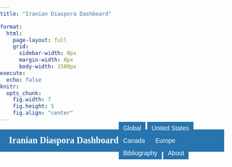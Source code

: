 ```yaml
---
title: "Iranian Diaspora Dashboard"

format:
  html:
    page-layout: full
    grid:
      sidebar-width: 0px
      margin-width: 0px
      body-width: 1500px
execute:
  echo: false
knitr:
  opts_chunk:
    fig.width: 7
    fig.height: 5
    fig.align: "center"
---
```


<style>
/* Import Montserrat Font */
@import url('https://fonts.googleapis.com/css2?family=Montserrat:ital,wght@0,100..900;1,100..900&display=swap');

/* Global Font Styling */
html, body {
  font-family: "Montserrat", serif;
  margin: 0;
  padding: 0;
}

/* Header Container */
.header-container {
  background-color: #2774AE;
  width: 100%;
  box-sizing: border-box;
  position: relative;
}

/* Compact Header with Combined Navigation */
.header {
  display: flex;
  justify-content: space-between;
  align-items: center;
  padding: 5px 20px;
  height: 50px;
  background-color: #2774AE;
  width: 100%;
  box-sizing: border-box;
}

/* Title Styling */
.header-title {
  color: white;
  font-size: 20px;
  font-weight: bold;
  text-decoration: none;
  white-space: nowrap;
}

/* Navigation Bar */
.navbar {
  border: none;
  box-shadow: none;
  margin: 0;
  padding: 0;
}

/* Tab Button Reset - Complete border removal */
.navbar .tab-button {
  border: none !important;
  background-color: #2774AE;
  color: white;
  padding: 6px 10px;
  font-size: 14px;
  cursor: pointer;
  transition: all 0.3s ease;
  margin: 0;
  border-radius: 0;
  outline: none !important;
  box-shadow: none !important;
  position: relative; /* For pseudo-element positioning */
}

/* Active Tab - Using pseudo-element for underline */
.navbar .tab-button.active {
  background-color: #4a8bc9;
  font-weight: bold;
  position: relative;
}

/* Create bottom border with pseudo-element instead */
.navbar .tab-button.active::after {
  content: "";
  position: absolute;
  bottom: 0;
  left: 0;
  width: 100%;
  height: 2px;
  background-color: white;
}

/* Hover Effect */
.navbar .tab-button:hover {
  background-color: #5fa4e0;
  color: white;
}

/* Footer Styling */
.footer {
  display: flex;
  justify-content: center;
  align-items: center;
  background-color: #2774AE;
  color: white;
  padding: 5px 20px;
  width: 100%;
  height: 50px;
  box-sizing: border-box;
  border: none;
}

/* Footer Logo Container */
.footer-left {
  display: flex;
  justify-content: center;
  align-items: center;
  width: 100%;
}

/* Footer Logo */
.footer-logo {
  max-height: 40px;
  height: auto;
}

/* Footer Text */
.footer-text {
  color: white;
  font-size: 14px;
}

/* Footer Links */
.footer-links {
  display: flex;
  gap: 15px;
}

/* Footer Link Styles */
.footer-link {
  color: white;
  text-decoration: none;
  font-size: 14px;
  transition: all 0.3s ease;
}

.footer-link:hover {
  color: #e0e0e0;
  text-decoration: underline;
}

/* Dropdown Menu */
.dropdown-menu {
  display: none;
  position: absolute;
  top: 100%;
  left: 0;
  background-color: white;
  box-shadow: 0px 4px 6px rgba(0, 0, 0, 0.1);
  border-radius: 5px;
  z-index: 1000;
  width: 200px;
}

/* Show Dropdown on Hover */
.tab-button:hover .dropdown-menu {
  display: block;
}

/* Tab Content */
.tab-content {
  display: none;
  background-color: #FAFAFA !important;
  padding: 15px 40px 40px 40px;
  text-align: center;
  font-size: 20px;
  color: #333;
  margin-top: 0;
}

/* Show Active Tab */
.tab-content.active {
  display: block;
}

/* Submenu */
.submenu {
  position: absolute;
  width: 100%;
  background-color: #2774AE;
  padding: 1px 10px; /* Reduced vertical padding further */
  z-index: 100;
  text-align: center;
  visibility: visible;
  opacity: 1;
  transition: opacity 0.3s ease-in-out;
  box-shadow: 0 2px 4px rgba(0,0,0,0.1);
  box-sizing: border-box;
}

/* Submenu Wrapper */
.submenu-wrapper {
  max-width: 100%;
  margin: 0 auto;
  display: flex;
  justify-content: center;
}

/* Sub-Tabs */
.sub-tab {
  border: none !important;
  background-color: #2774AE;
  color: white;
  padding: 3px 10px;
  font-size: 12px;
  cursor: pointer;
  margin: 0;
  outline: none !important;
  box-shadow: none !important;
  position: relative;
  line-height: 1.2;
}

.sub-tab.active {
  background-color: #4a8bc9;
  font-weight: bold;
  position: relative;
}

.sub-tab.active::after {
  content: "";
  position: absolute;
  bottom: 0;
  left: 0;
  width: 100%;
  height: 2px;
  background-color: white;
}

/* Hover Sub-Tab */
.sub-tab:hover {
  background-color: #5fa4e0;
  color: white;
}

/* Responsive Styling */
@media (max-width: 768px) {
  .header {
    flex-direction: column;
    height: auto;
    padding: 5px;
  }

  .navbar {
    margin-top: 5px;
    flex-wrap: wrap;
    justify-content: center;
  }

  .header-title {
    margin-bottom: 5px;
  }

  .footer {
    flex-direction: column;
    height: auto;
    padding: 10px 20px;
  }

  .footer-links {
    margin-top: 10px;
  }
}

#about.tab-content {
  font-size: 1em;
}
</style>


```{=html}
<!-- Header Container -->
<div class="header-container">
  <!-- Combined Header with Title and Navigation -->
  <div class="header">
    <a href="/" class="header-title">Iranian Diaspora Dashboard</a>
    
    <!-- Main Navigation Bar -->
    <nav class="navbar">
      <button class="tab-button" onclick="showTab('global', this)">Global</button>
      <button class="tab-button" onclick="showTab('united-states', this)">United States</button>
      <button class="tab-button" onclick="showTab('canada', this)">Canada</button>
      <button class="tab-button" onclick="showTab('europe', this)">Europe</button>
      <button class="tab-button" onclick="showTab('bibliography', this)">Bibliography</button>
      <button class="tab-button" onclick="showTab('about', this)">About</button>
    </nav>
  </div>

  <!-- United States Submenu - Now with matching width -->
<div id="united-states-submenu" class="submenu" style="display: none;">
  <div class="submenu-wrapper">
    <button class="tab-button sub-tab" data-tab="population" onclick="showSubTab('population', this)">Defining the Population</button>
    <button class="tab-button sub-tab" data-tab="immigration" onclick="showSubTab('immigration', this)">Immigration & Citizenship</button>
    <button class="tab-button sub-tab" data-tab="marriage" onclick="showSubTab('marriage', this)">Marriage</button>
    <button class="tab-button sub-tab" data-tab="education" onclick="showSubTab('education', this)">Education</button>
    <button class="tab-button sub-tab" data-tab="work" onclick="showSubTab('work', this)">Work</button>
  </div>
</div>

<!-- Tab Content Below Header -->
<div id="canada" class="tab-content">
  <h2>Coming Soon</h2>
  <p>This section is under construction. Stay tuned!</p>
</div>

<!-- Europe Content -->
<div id="europe" class="tab-content">
    <h2>Coming Soon</h2>
    <p>This section is under construction. Stay tuned!</p>
</div>


</div>
```

<!-- Global (loads immediately as default tab) -->
<div id="global" class="tab-content">
  <iframe 
    src="https://idd-ucla.shinyapps.io/page_6_grid_app/"
    width="100%" 
    style="border: none; height: 850px;"
    id="global-iframe">
  </iframe>
</div>

<!-- Population (lazy loaded) -->
<div id="population" class="tab-content"> 
  <iframe 
    data-src="https://idd-ucla.shinyapps.io/page_1_grid_app/"
    width="100%" 
    style="border: none; height: 850px;"
    id="population-iframe">
  </iframe>
</div>

<!-- Immigration (lazy loaded) -->
<div id="immigration" class="tab-content">
  <iframe 
    data-src="https://idd-ucla.shinyapps.io/page_2_grid_app/"
    width="100%" 
    style="border: none; height: 850px;"
    id="immigration-iframe">
  </iframe>
</div>

<!-- Marriage (lazy loaded) -->
<div id="marriage" class="tab-content">
  <iframe 
    data-src="https://idd-ucla.shinyapps.io/page_3_grid_app"
    width="100%" 
    style="border: none; height: 850px;"
    id="marriage-iframe">
  </iframe>
</div>

<!-- Education (lazy loaded) -->
<div id="education" class="tab-content">
  <iframe 
    data-src="https://idd-ucla.shinyapps.io/page_4_grid_app/"
    width="100%" 
    style="border: none; height: 850px;"
    id="education-iframe">
  </iframe>
</div>

<!-- Work (lazy loaded) -->
<div id="work" class="tab-content">
  <iframe 
    data-src="https://idd-ucla.shinyapps.io/page_5_grid_app/"
    width="100%" 
    style="border: none; height: 850px;"
    id="work-iframe">
  </iframe>
</div>

<!-- Bibliography (lazy loaded) -->
<div id="bibliography" class="tab-content">
  <span style="text-align: center; display: block; font-size: 20px;">
    An International Bibliography of the Iranian Diaspora<br>
    Compiled by H.E. Chehabi and Amir Sayadabdi
  </span>
  <div style="width: 100%; height: 600px;">
    <iframe 
      data-src="https://idd-ucla.shinyapps.io/idd_bib/"
      width="100%" 
      height="600" 
      style="border: none;"
      id="bibliography-iframe">
    </iframe>
  </div>
</div>

<!-- Updated JavaScript with lazy loading -->
<script>
// Track which iframes have been loaded
let loadedIframes = new Set(['global']); // Global is loaded by default

document.addEventListener("DOMContentLoaded", function () {
    // Default: Activate the Global main tab
    let globalTab = document.querySelector(".tab-button:first-child");
    if (globalTab) {
        globalTab.classList.add("active");
    }
    // Default: Show "Global" tab content
    let globalContent = document.getElementById("global");
    if (globalContent) {
        globalContent.classList.add("active");
        globalContent.style.display = "block";
    }

    // Hide all submenus by default
    document.querySelectorAll('.submenu').forEach(menu => {
        menu.style.display = "none";
    });
});

function loadIframe(tabName) {
    // Skip if already loaded
    if (loadedIframes.has(tabName)) return;
    
    // Find the iframe
    let iframe = document.querySelector(`#${tabName} iframe, #${tabName} div iframe`);
    if (iframe && iframe.dataset.src) {
        // Show loading message
        iframe.style.opacity = '0.5';
        iframe.parentElement.style.position = 'relative';
        
        // Create loading indicator
        let loader = document.createElement('div');
        loader.innerHTML = 'Loading...';
        loader.style.cssText = `
            position: absolute;
            top: 50%;
            left: 50%;
            transform: translate(-50%, -50%);
            font-size: 24px;
            color: #2774AE;
            z-index: 10;
        `;
        iframe.parentElement.appendChild(loader);
        
        // Load the iframe
        iframe.src = iframe.dataset.src;
        delete iframe.dataset.src;
        
        // Remove loader when iframe loads
        iframe.onload = function() {
            iframe.style.opacity = '1';
            if (loader.parentElement) {
                loader.remove();
            }
        };
        
        // Mark as loaded
        loadedIframes.add(tabName);
    }
}

function showTab(tabName, element) {
    // Existing tab switching code...
    document.querySelectorAll('.tab-button:not(.sub-tab)').forEach(button => {
        button.classList.remove("active");
    });

    if (element) {
        element.classList.add("active");
    }

    document.querySelectorAll('.tab-content').forEach(tab => {
        tab.classList.remove("active");
        tab.style.display = 'none';
    });

    let selectedTab = document.getElementById(tabName);
    if (selectedTab) {
        selectedTab.classList.add("active");
        selectedTab.style.display = "block";
        
        // Load iframe if not already loaded
        loadIframe(tabName);
    }

    document.querySelectorAll('.submenu').forEach(menu => {
        menu.style.display = "none";
    });

    let unitedStatesSubmenu = document.getElementById("united-states-submenu");
    if (tabName === "united-states") {
        unitedStatesSubmenu.style.display = "block";
        
        let definingPopulationTab = document.querySelector(".sub-tab[data-tab='population']");
        if (definingPopulationTab) {
            definingPopulationTab.classList.add("active");
            showSubTab("population", definingPopulationTab);
        }
    } else {
        document.querySelectorAll(".sub-tab").forEach(subtab => {
            subtab.classList.remove("active");
        });
    }
}

function showSubTab(subTabId, element) {
    document.querySelectorAll(".sub-tab").forEach(tab => {
        tab.classList.remove("active");
    });

    if (element) {
        element.classList.add("active");
    }

    document.querySelectorAll('.tab-content').forEach(tab => {
        tab.classList.remove("active");
        tab.style.display = 'none';
    });

    let subTabContent = document.getElementById(subTabId);
    if (subTabContent) {
        subTabContent.classList.add("active");
        subTabContent.style.display = "block";
        
        // Load iframe if not already loaded
        loadIframe(subTabId);
    }
}
</script>